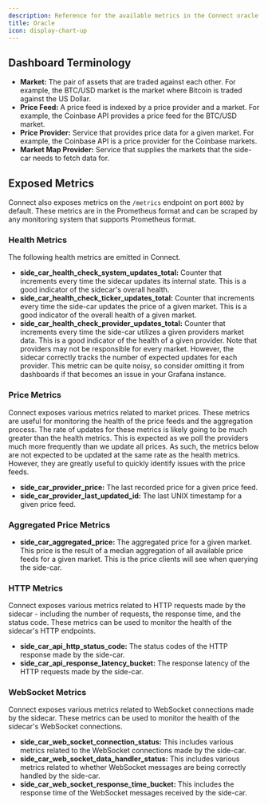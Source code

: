 ```yaml
---
description: Reference for the available metrics in the Connect oracle
title: Oracle
icon: display-chart-up
---
```


## Dashboard Terminology

- **Market:** The pair of assets that are traded against each other. For example, the BTC/USD market is the market
where Bitcoin is traded against the US Dollar.
- **Price Feed:** A price feed is indexed by a price provider and a market. For example, the Coinbase API provides a price feed for the BTC/USD market.
- **Price Provider:** Service that provides price data for a given market. For example, the Coinbase API is a price provider for the Coinbase markets.
- **Market Map Provider:** Service that supplies the markets that the side-car needs to fetch data for.

## Exposed Metrics

Connect also exposes metrics on the `/metrics` endpoint on port `8002` by default. These metrics are in the Prometheus format and can be scraped by any monitoring system that supports Prometheus format.

### Health Metrics

The following health metrics are emitted in Connect.

- **side_car_health_check_system_updates_total:** Counter that increments every time the sidecar updates its internal state. This is a good indicator of the sidecar's overall health.
- **side_car_health_check_ticker_updates_total:** Counter that increments every time the side-car updates the price of a given market. This is a good indicator of the overall health of a given market.
- **side_car_health_check_provider_updates_total:** Counter that increments every time the side-car utilizes a given providers market data. This is a good indicator of the health of a given provider. Note that providers may not be responsible for every market. However, the sidecar correctly tracks the number of expected updates for each provider. This metric can be quite noisy, so consider omitting it from dashboards if that becomes an issue in your Grafana instance.


### Price Metrics

Connect exposes various metrics related to market prices. These metrics are useful for monitoring the health of the price feeds and the aggregation process. The rate of updates for these metrics is likely going to be much greater than the health metrics. This is expected as we poll the providers much more frequently than we update all prices. As such, the metrics below are not expected to be updated at the same rate as the health metrics. However, they are greatly useful to quickly identify issues with the price feeds.

- **side_car_provider_price:** The last recorded price for a given price feed.
- **side_car_provider_last_updated_id:** The last UNIX timestamp for a given price feed.

### Aggregated Price Metrics

- **side_car_aggregated_price:** The aggregated price for a given market. This price is the result of a median aggregation of all available price feeds for a given market. This is the price clients will see when querying the side-car.

### HTTP Metrics

Connect exposes various metrics related to HTTP requests made by the sidecar - including the number of requests, the response time, and the status code. These metrics can be used to monitor the health of the sidecar's HTTP endpoints.

- **side_car_api_http_status_code:** The status codes of the HTTP response made by the side-car.
- **side_car_api_response_latency_bucket:** The response latency of the HTTP requests made by the side-car.

### WebSocket Metrics

Connect exposes various metrics related to WebSocket connections made by the sidecar. These metrics can be used to monitor the health of the sidecar's WebSocket connections.

- **side_car_web_socket_connection_status:** This includes various metrics related to the WebSocket connections made by the side-car.
- **side_car_web_socket_data_handler_status:** This includes various metrics related to whether WebSocket messages are being correctly handled by the side-car.
- **side_car_web_socket_response_time_bucket:** This includes the response time of the WebSocket messages received by the side-car.